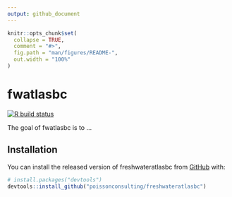 ```yaml
---
output: github_document
---
```


<!-- README.md is generated from README.Rmd. Please edit that file -->

```r
knitr::opts_chunk$set(
  collapse = TRUE,
  comment = "#>",
  fig.path = "man/figures/README-",
  out.width = "100%"
)
```

# fwatlasbc

<!-- badges: start -->
  [![R build status](https://github.com/poissonconsulting/freshwateratlasbc/workflows/R-CMD-check/badge.svg)](https://github.com/poissonconsulting/freshwateratlasbc/actions)
<!-- badges: end -->

The goal of fwatlasbc is to ...

## Installation

You can install the released version of freshwateratlasbc from [GitHub](https://github.com/) with:

``` r
# install.packages("devtools")
devtools::install_github("poissonconsulting/freshwateratlasbc")
```
